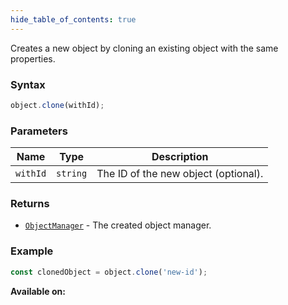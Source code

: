 ```yaml
---
hide_table_of_contents: true
---
```



Creates a new object by cloning an existing object with the same properties.

### Syntax

```js
object.clone(withId);
```

### Parameters

| Name     | Type     | Description                          |
| -------- | -------- | ------------------------------------ |
| `withId` | `string` | The ID of the new object (optional). |

### Returns

- [`ObjectManager`](/sdk/types/ObjectManager) - The created object manager.

### Example

```js
const clonedObject = object.clone('new-id');
```

**Available on:** <ClientTag /> <ServerTag />
